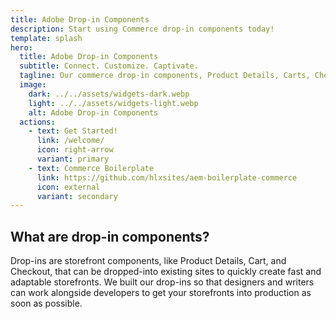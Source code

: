 ```yaml
---
title: Adobe Drop-in Components
description: Start using Commerce drop-in components today!
template: splash
hero:
  title: Adobe Drop-in Components
  subtitle: Connect. Customize. Captivate.
  tagline: Our commerce drop-in components, Product Details, Carts, Checkout and more, are among the fastest and most customizable commerce components in the industry.
  image:
    dark: ../../assets/widgets-dark.webp
    light: ../../assets/widgets-light.webp
    alt: Adobe Drop-in Components
  actions:
    - text: Get Started!
      link: /welcome/
      icon: right-arrow
      variant: primary
    - text: Commerce Boilerplate
      link: https://github.com/hlxsites/aem-boilerplate-commerce
      icon: external
      variant: secondary
---
```



## What are drop-in components?

<Summary>
  Drop-ins are storefront components, like Product Details, Cart, and Checkout, that can be
  dropped-into existing sites to quickly create fast and adaptable storefronts. We built our
  drop-ins so that designers and writers can work alongside developers to get your storefronts into
  production as soon as possible.
</Summary>

<CardGrid>
  <LinkCard
    icon="rocket"
    title="Quick Start"
    description="Create a storefront that includes drop-ins."
    href="/quick-start/create-storefront/"
  />
  <LinkCard
    icon="puzzle"
    title="How Tos"
    description="Essential tasks for developing drop-ins."
    href="/how-to/install/"
  />
  <LinkCard
    icon="document"
    title="Product Details"
    description="Learn about the Product Details drop-in."
    href="/product-details/pdp-anatomy/"
  />
  <LinkCard
    icon="document"
    title="Cart"
    description="Learn about the Cart drop-in."
    href="/cart/cart-anatomy/"
  />
  <LinkCard
    icon="document"
    title="Checkout"
    description="Learn about the Checkout drop-in."
    href="/checkout/checkout-anatomy/"
  />
  <LinkCard
    icon="setting"
    title="Integrations"
    description="Add drop-ins to your frontend framework."
    href="/configuration/"
  />
</CardGrid>
